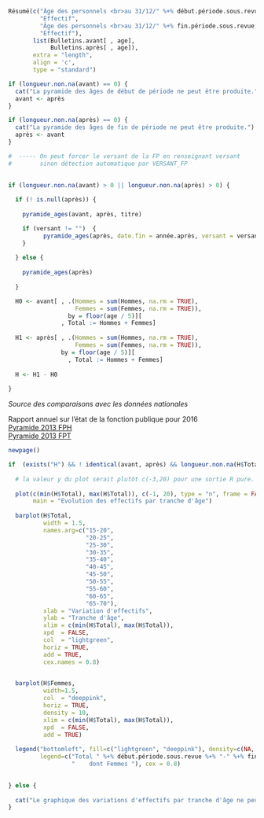 
```r
Résumé(c("Âge des personnels <br>au 31/12/" %+% début.période.sous.revue,
         "Effectif",
         "Âge des personnels <br>au 31/12/" %+% fin.période.sous.revue,
         "Effectif"),
       list(Bulletins.avant[ , age], 
            Bulletins.après[ , age]),
       extra = "length",
       align = 'c',
       type = "standard")
```



```r


if (longueur.non.na(avant) == 0) {
  cat("La pyramide des âges de début de période ne peut être produite.")
  avant <- après
} 

if (longueur.non.na(après) == 0) {
  cat("La pyramide des âges de fin de période ne peut être produite.")
  après <- avant
}

#  ----- On peut forcer le versant de la FP en renseignant versant
#        sinon détection automatique par VERSANT_FP
 

if (longueur.non.na(avant) > 0 || longueur.non.na(après) > 0) {
  
  if (! is.null(après)) {
    
    pyramide_ages(avant, après, titre) 

    if (versant != "")  {  
          pyramide_ages(après, date.fin = année.après, versant = versant)
    } 
    
  } else {
    
    pyramide_ages(après)
    
  }

  H0 <- avant[ , .(Hommes = sum(Hommes, na.rm = TRUE), 
                   Femmes = sum(Femmes, na.rm = TRUE)),
                 by = floor(age / 5)][ 
               , Total := Hommes + Femmes]
 
  H1 <- après[ , .(Hommes = sum(Hommes, na.rm = TRUE), 
                   Femmes = sum(Femmes, na.rm = TRUE)),
               by = floor(age / 5)][ 
                 , Total := Hommes + Femmes]
  
  H <- H1 - H0
    
} 
```

 
*Source des comparaisons avec les données nationales*      
        
Rapport annuel sur l'état de la fonction publique pour 2016      
[Pyramide 2013 FPH](Docs/insee_pyramide_fph_2013.csv)   
[Pyramide 2013 FPT](Docs/insee_pyramide_fpt_2013.csv)     


```r

newpage()

if  (exists("H") && ! identical(avant, après) && longueur.non.na(H$Total) > 0) {
  
  # la valeur y du plot serait plutôt c(-3,20) pour une sortie R pure. On privilégie le formatage Rmd à c(-1, 20)
  
  plot(c(min(H$Total), max(H$Total)), c(-1, 20), type = "n", frame = FALSE, axes = FALSE, xlab = "", ylab = "",
       main = "Evolution des effectifs par tranche d'âge")
  
  barplot(H$Total, 
          width = 1.5,
          names.arg=c("15-20", 
                      "20-25",
                      "25-30",
                      "30-35",
                      "35-40",
                      "40-45",
                      "45-50",
                      "50-55",
                      "55-60",
                      "60-65",
                      "65-70"),
          xlab = "Variation d'effectifs",
          ylab = "Tranche d'âge",
          xlim = c(min(H$Total), max(H$Total)),
          xpd  = FALSE,
          col  = "lightgreen",
          horiz = TRUE,
          add = TRUE,
          cex.names = 0.8)
  

  barplot(H$Femmes, 
          width=1.5,
          col  = "deeppink",
          horiz = TRUE,
          density = 10,
          xlim = c(min(H$Total), max(H$Total)),
          xpd  = FALSE,
          add = TRUE)
  
  legend("bottomleft", fill=c("lightgreen", "deeppink"), density=c(NA, 20),
         legend=c("Total " %+% début.période.sous.revue %+% "-" %+% fin.période.sous.revue,
                  "    dont Femmes "), cex = 0.8)
  

} else {
  
  cat("Le graphique des variations d'effectifs par tranche d'âge ne peut être produit.")
}
```


